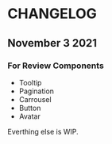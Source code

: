 
<Meta title="Getting Started/CHANGELOG" />

# CHANGELOG

## November 3 2021

### For Review Components

- Tooltip
- Pagination
- Carrousel
- Button
- Avatar

Everthing else is WIP.
